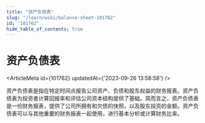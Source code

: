 ```yaml
---
title: "资产负债表"
slug: "/learn/wiki/balance-sheet-101762"
id: "101762"
hide_table_of_contents: true
---
```



# 资产负债表

<ArticleMeta id={101762} updatedAt={'2023-09-26 13:58:58'} />
<div className='border-solid border-b border-t-0 my-4 border-[var(--ifm-color-gray-300)]' />

资产负债表是指在特定时间点报告公司资产、负债和股东权益的财务报表。资产负债表为投资者计算回报率和评估公司资本结构提供了基础。简而言之，资产负债表是一份财务报表，提供了公司所拥有和欠债的快照，以及股东投资的金额。资产负债表可以与其他重要的财务报表一起使用，进行基本分析或计算财务比率。
